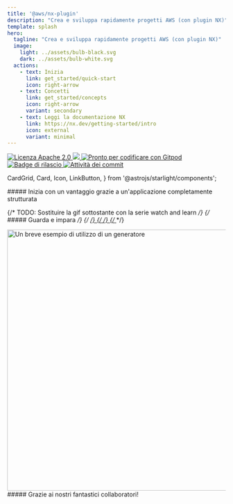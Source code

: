 ```yaml
---
title: '@aws/nx-plugin'
description: "Crea e sviluppa rapidamente progetti AWS (con plugin NX)"
template: splash
hero:
  tagline: "Crea e sviluppa rapidamente progetti AWS (con plugin NX)"
  image:
    light: ../assets/bulb-black.svg
    dark: ../assets/bulb-white.svg
  actions:
    - text: Inizia
      link: get_started/quick-start
      icon: right-arrow
    - text: Concetti
      link: get_started/concepts
      icon: right-arrow
      variant: secondary
    - text: Leggi la documentazione NX
      link: https://nx.dev/getting-started/intro
      icon: external
      variant: minimal
---
```




<p class="badges">
  <a href="https://opensource.org/licenses/Apache-2.0">
    <img
      src="https://img.shields.io/badge/License-Apache%202.0-yellowgreen.svg"
      alt="Licenza Apache 2.0"
    />
  </a>
  <a href="https://codecov.io/gh/awslabs/nx-plugin-for-aws">
    <img src="https://codecov.io/gh/awslabs/nx-plugin-for-aws/graph/badge.svg?token=X27pgFfxuQ" />
  </a>
  <a href="https://gitpod.io/new/?workspaceClass=g1-large#https://github.com/awslabs/nx-plugin-for-aws">
    <img
      src="https://img.shields.io/badge/Gitpod-ready--to--code-blue?logo=gitpod"
      alt="Pronto per codificare con Gitpod"
    />
  </a>
  <a href="https://github.com/awslabs/nx-plugin-for-aws/actions/workflows/ci.yml">
    <img
      src="https://github.com/awslabs/nx-plugin-for-aws/actions/workflows/ci.yml/badge.svg"
      alt="Badge di rilascio"
    />
  </a>
  <a href="https://github.com/awslabs/nx-plugin-for-aws/commits/main">
    <img
      src="https://img.shields.io/github/commit-activity/w/awslabs/nx-plugin-for-aws"
      alt="Attività dei commit"
    />
  </a>
</p>

  CardGrid,
  Card,
  Icon,
  LinkButton,
} from '@astrojs/starlight/components';

<div class='container three-column grid-icons'>
##### Inizia con un vantaggio grazie a un'applicazione completamente strutturata

<CardGrid className="foo">
  <Card title="Aggiungi componenti al tuo progetto">
    <Icon name="puzzle" size="100px"/>
  </Card>
  <Card title="Condividi codice e collabora senza intoppi">
    <Icon name="seti:bicep" size="100px"/>
  </Card>
  <Card title="Personalizza i tuoi progetti come preferisci">
    <Icon name="seti:config" size="100px"/>
  </Card>
</CardGrid>
</div>

<div class='container'>

{/* TODO: Sostituire la gif sottostante con la serie watch and learn */}
{/* ##### Guarda e impara */}
{/* <a href="/videos/course/overview"> */}
{/* <VideoPlayer link="https://www.youtube.com/watch?v=5u0Ds7wzUeI" /> */}
{/* </a> */}

<div style={{ width: '100%' }}>
  <Image
    style={{ margin: 'auto' }}
    src={websiteGeneratorGif}
    alt="Un breve esempio di utilizzo di un generatore"
    width="800"
    height="600"
  />
</div>

</div>

<div class="container">
  ##### Grazie ai nostri fantastici collaboratori!
  <ContributorList githubRepo="awslabs/nx-plugin-for-aws" />
</div>